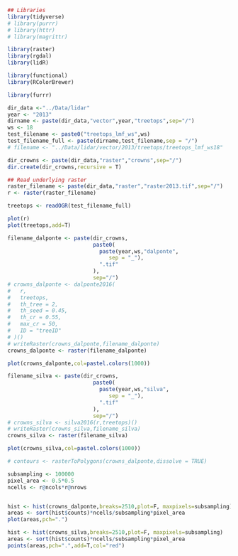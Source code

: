 
```r
## Libraries
library(tidyverse)
# library(purrr)
# library(httr)
# library(magrittr)

library(raster)
library(rgdal)
library(lidR)

library(functional)
library(RColorBrewer)

library(furrr)
```

```r
dir_data <-"../Data/lidar"
year <- "2013"
dirname <- paste(dir_data,"vector",year,"treetops",sep="/")
ws <- 18
test_filename <- paste0("treetops_lmf_ws",ws)
test_filename_full <- paste(dirname,test_filename,sep = "/")
# filename <- "../Data/lidar/vector/2013/treetops/treetops_lmf_ws18"
```
```r
dir_crowns <- paste(dir_data,"raster","crowns",sep="/")
dir.create(dir_crowns,recursive = T)
```

```r
## Read underlying raster
raster_filename <- paste(dir_data,"raster","raster2013.tif",sep="/")
r <- raster(raster_filename)
```


```r
treetops <- readOGR(test_filename_full)
```
```r


plot(r)
plot(treetops,add=T)
```
```r
filename_dalponte <- paste(dir_crowns,
                           paste0(
                             paste(year,ws,"dalponte",
                                sep = "_"),
                             ".tif"
                           ),
                           sep="/")
# crowns_dalponte <- dalponte2016(
#   r,
#   treetops,
#   th_tree = 2,
#   th_seed = 0.45,
#   th_cr = 0.55,
#   max_cr = 50,
#   ID = "treeID"
# )()
# writeRaster(crowns_dalponte,filename_dalponte)
crowns_dalponte <- raster(filename_dalponte)
```
```r
plot(crowns_dalponte,col=pastel.colors(1000))
```


```r
filename_silva <- paste(dir_crowns,
                           paste0(
                             paste(year,ws,"silva",
                                sep = "_"),
                             ".tif"
                           ),
                           sep="/")
# crowns_silva <- silva2016(r,treetops)()
# writeRaster(crowns_silva,filename_silva)
crowns_silva <- raster(filename_silva)
```
```r
plot(crowns_silva,col=pastel.colors(1000))
```
```r
# contours <- rasterToPolygons(crowns_dalponte,dissolve = TRUE)
```

```r
subsampling <- 100000
pixel_area <- 0.5*0.5
ncells <- r@ncols*r@nrows


hist <- hist(crowns_dalponte,breaks=2510,plot=F, maxpixels=subsampling)
areas <- sort(hist$counts)*ncells/subsampling*pixel_area
plot(areas,pch=".")

hist <- hist(crowns_silva,breaks=2510,plot=F, maxpixels=subsampling)
areas <- sort(hist$counts)*ncells/subsampling*pixel_area
points(areas,pch=".",add=T,col="red")
```


